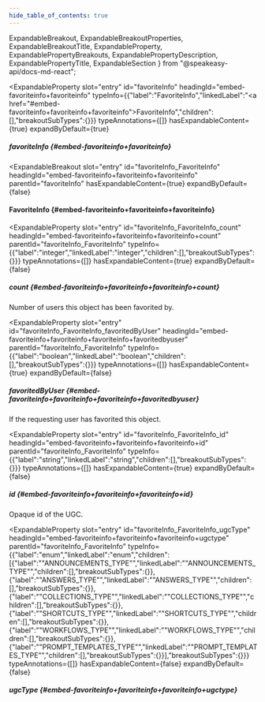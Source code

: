 ```yaml
---
hide_table_of_contents: true
---
```

  ExpandableBreakout,
  ExpandableBreakoutProperties,
  ExpandableBreakoutTitle,
  ExpandableProperty,
  ExpandablePropertyBreakouts,
  ExpandablePropertyDescription,
  ExpandablePropertyTitle,
  ExpandableSection
} from "@speakeasy-api/docs-md-react";

<ExpandableSection>

<ExpandableProperty
  slot="entry"
  id="favoriteInfo"
  headingId="embed-favoriteinfo+favoriteinfo"
  typeInfo={{"label":"FavoriteInfo","linkedLabel":"<a href=\"#embed-favoriteinfo+favoriteinfo+favoriteinfo\">FavoriteInfo</a>","children":[],"breakoutSubTypes":{}}}
  typeAnnotations={[]}
  hasExpandableContent={true}
  expandByDefault={true}
>

<ExpandablePropertyTitle slot="title">

##### favoriteInfo \{#embed-favoriteinfo+favoriteinfo\}

</ExpandablePropertyTitle>

<ExpandablePropertyBreakouts slot="breakouts">

<ExpandableBreakout
  slot="entry"
  id="favoriteInfo_FavoriteInfo"
  headingId="embed-favoriteinfo+favoriteinfo+favoriteinfo"
  parentId="favoriteInfo"
  hasExpandableContent={true}
  expandByDefault={false}
>

<ExpandableBreakoutTitle slot="title">

#### FavoriteInfo \{#embed-favoriteinfo+favoriteinfo+favoriteinfo\}

</ExpandableBreakoutTitle>

<ExpandableBreakoutProperties slot="properties">

<ExpandableProperty
  slot="entry"
  id="favoriteInfo_FavoriteInfo_count"
  headingId="embed-favoriteinfo+favoriteinfo+favoriteinfo+count"
  parentId="favoriteInfo_FavoriteInfo"
  typeInfo={{"label":"integer","linkedLabel":"integer","children":[],"breakoutSubTypes":{}}}
  typeAnnotations={[]}
  hasExpandableContent={true}
  expandByDefault={false}
>

<ExpandablePropertyTitle slot="title">

##### count \{#embed-favoriteinfo+favoriteinfo+favoriteinfo+count\}

</ExpandablePropertyTitle>

<ExpandablePropertyDescription slot="description">

Number of users this object has been favorited by.

</ExpandablePropertyDescription>

</ExpandableProperty>

<ExpandableProperty
  slot="entry"
  id="favoriteInfo_FavoriteInfo_favoritedByUser"
  headingId="embed-favoriteinfo+favoriteinfo+favoriteinfo+favoritedbyuser"
  parentId="favoriteInfo_FavoriteInfo"
  typeInfo={{"label":"boolean","linkedLabel":"boolean","children":[],"breakoutSubTypes":{}}}
  typeAnnotations={[]}
  hasExpandableContent={true}
  expandByDefault={false}
>

<ExpandablePropertyTitle slot="title">

##### favoritedByUser \{#embed-favoriteinfo+favoriteinfo+favoriteinfo+favoritedbyuser\}

</ExpandablePropertyTitle>

<ExpandablePropertyDescription slot="description">

If the requesting user has favorited this object.

</ExpandablePropertyDescription>

</ExpandableProperty>

<ExpandableProperty
  slot="entry"
  id="favoriteInfo_FavoriteInfo_id"
  headingId="embed-favoriteinfo+favoriteinfo+favoriteinfo+id"
  parentId="favoriteInfo_FavoriteInfo"
  typeInfo={{"label":"string","linkedLabel":"string","children":[],"breakoutSubTypes":{}}}
  typeAnnotations={[]}
  hasExpandableContent={true}
  expandByDefault={false}
>

<ExpandablePropertyTitle slot="title">

##### id \{#embed-favoriteinfo+favoriteinfo+favoriteinfo+id\}

</ExpandablePropertyTitle>

<ExpandablePropertyDescription slot="description">

Opaque id of the UGC.

</ExpandablePropertyDescription>

</ExpandableProperty>

<ExpandableProperty
  slot="entry"
  id="favoriteInfo_FavoriteInfo_ugcType"
  headingId="embed-favoriteinfo+favoriteinfo+favoriteinfo+ugctype"
  parentId="favoriteInfo_FavoriteInfo"
  typeInfo={{"label":"enum","linkedLabel":"enum","children":[{"label":"\"ANNOUNCEMENTS_TYPE\"","linkedLabel":"\"ANNOUNCEMENTS_TYPE\"","children":[],"breakoutSubTypes":{}},{"label":"\"ANSWERS_TYPE\"","linkedLabel":"\"ANSWERS_TYPE\"","children":[],"breakoutSubTypes":{}},{"label":"\"COLLECTIONS_TYPE\"","linkedLabel":"\"COLLECTIONS_TYPE\"","children":[],"breakoutSubTypes":{}},{"label":"\"SHORTCUTS_TYPE\"","linkedLabel":"\"SHORTCUTS_TYPE\"","children":[],"breakoutSubTypes":{}},{"label":"\"WORKFLOWS_TYPE\"","linkedLabel":"\"WORKFLOWS_TYPE\"","children":[],"breakoutSubTypes":{}},{"label":"\"PROMPT_TEMPLATES_TYPE\"","linkedLabel":"\"PROMPT_TEMPLATES_TYPE\"","children":[],"breakoutSubTypes":{}}],"breakoutSubTypes":{}}}
  typeAnnotations={[]}
  hasExpandableContent={false}
  expandByDefault={false}
>

<ExpandablePropertyTitle slot="title">

##### ugcType \{#embed-favoriteinfo+favoriteinfo+favoriteinfo+ugctype\}

</ExpandablePropertyTitle>

</ExpandableProperty>

</ExpandableBreakoutProperties>

</ExpandableBreakout>

</ExpandablePropertyBreakouts>

</ExpandableProperty>

</ExpandableSection>